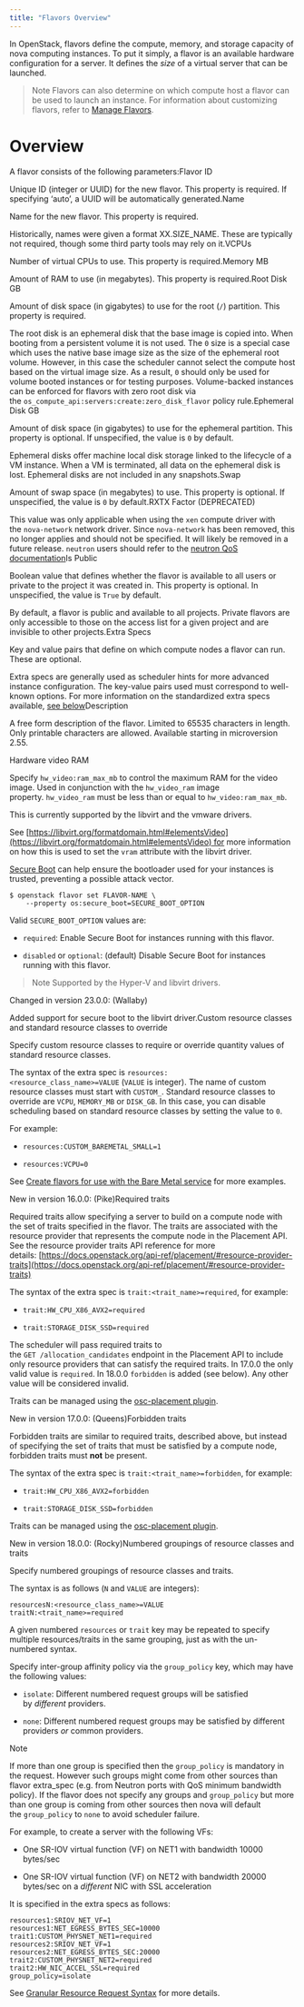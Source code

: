 ```yaml
---
title: "Flavors Overview"
---
```


In OpenStack, flavors define the compute, memory, and storage capacity of nova computing instances. To put it simply, a flavor is an available hardware configuration for a server. It defines the *size* of a virtual server that can be launched.

> Note
> Flavors can also determine on which compute host a flavor can be used to launch an instance. For information about customizing flavors, refer to [Manage Flavors](https://docs.openstack.org/nova/zed/admin/flavors.html).

# Overview

A flavor consists of the following parameters:Flavor ID

Unique ID (integer or UUID) for the new flavor. This property is required. If specifying ‘auto’, a UUID will be automatically generated.Name

Name for the new flavor. This property is required.

Historically, names were given a format XX.SIZE\_NAME. These are typically not required, though some third party tools may rely on it.VCPUs

Number of virtual CPUs to use. This property is required.Memory MB

Amount of RAM to use (in megabytes). This property is required.Root Disk GB

Amount of disk space (in gigabytes) to use for the root (`/`) partition. This property is required.

The root disk is an ephemeral disk that the base image is copied into. When booting from a persistent volume it is not used. The `0` size is a special case which uses the native base image size as the size of the ephemeral root volume. However, in this case the scheduler cannot select the compute host based on the virtual image size. As a result, `0` should only be used for volume booted instances or for testing purposes. Volume-backed instances can be enforced for flavors with zero root disk via the `os_compute_api:servers:create:zero_disk_flavor` policy rule.Ephemeral Disk GB

Amount of disk space (in gigabytes) to use for the ephemeral partition. This property is optional. If unspecified, the value is `0` by default.

Ephemeral disks offer machine local disk storage linked to the lifecycle of a VM instance. When a VM is terminated, all data on the ephemeral disk is lost. Ephemeral disks are not included in any snapshots.Swap

Amount of swap space (in megabytes) to use. This property is optional. If unspecified, the value is `0` by default.RXTX Factor (DEPRECATED)

This value was only applicable when using the `xen` compute driver with the `nova-network` network driver. Since `nova-network` has been removed, this no longer applies and should not be specified. It will likely be removed in a future release. `neutron` users should refer to the [neutron QoS documentation](https://docs.openstack.org/neutron/zed/admin/config-qos.html)Is Public

Boolean value that defines whether the flavor is available to all users or private to the project it was created in. This property is optional. In unspecified, the value is `True` by default.

By default, a flavor is public and available to all projects. Private flavors are only accessible to those on the access list for a given project and are invisible to other projects.Extra Specs

Key and value pairs that define on which compute nodes a flavor can run. These are optional.

Extra specs are generally used as scheduler hints for more advanced instance configuration. The key-value pairs used must correspond to well-known options. For more information on the standardized extra specs available, [see below](https://docs.openstack.org/nova/zed/user/flavors.html#flavors-extra-specs)Description

A free form description of the flavor. Limited to 65535 characters in length. Only printable characters are allowed. Available starting in microversion 2.55.

Hardware video RAM

Specify `hw_video:ram_max_mb` to control the maximum RAM for the video image. Used in conjunction with the `hw_video_ram` image property. `hw_video_ram` must be less than or equal to `hw_video:ram_max_mb`.

This is currently supported by the libvirt and the vmware drivers.

See [https://libvirt.org/formatdomain.html#elementsVideo](https://libvirt.org/formatdomain.html#elementsVideo) for more information on how this is used to set the `vram` attribute with the libvirt driver.

[Secure Boot](https://docs.openstack.org/nova/zed/admin/secure-boot.html) can help ensure the bootloader used for your instances is trusted, preventing a possible attack vector.

```
$ openstack flavor set FLAVOR-NAME \
    --property os:secure_boot=SECURE_BOOT_OPTION
```

Valid `SECURE_BOOT_OPTION` values are:

* `required`: Enable Secure Boot for instances running with this flavor.

* `disabled` or `optional`: (default) Disable Secure Boot for instances running with this flavor.

> Note
> Supported by the Hyper-V and libvirt drivers.

Changed in version 23.0.0: (Wallaby)

Added support for secure boot to the libvirt driver.Custom resource classes and standard resource classes to override

Specify custom resource classes to require or override quantity values of standard resource classes.

The syntax of the extra spec is `resources:<resource_class_name>=VALUE` (`VALUE` is integer). The name of custom resource classes must start with `CUSTOM_`. Standard resource classes to override are `VCPU`, `MEMORY_MB` or `DISK_GB`. In this case, you can disable scheduling based on standard resource classes by setting the value to `0`.

For example:

* `resources:CUSTOM_BAREMETAL_SMALL=1`

* `resources:VCPU=0`

See [Create flavors for use with the Bare Metal service](https://docs.openstack.org/ironic/zed/install/configure-nova-flavors) for more examples.

New in version 16.0.0: (Pike)Required traits

Required traits allow specifying a server to build on a compute node with the set of traits specified in the flavor. The traits are associated with the resource provider that represents the compute node in the Placement API. See the resource provider traits API reference for more details: [https://docs.openstack.org/api-ref/placement/#resource-provider-traits](https://docs.openstack.org/api-ref/placement/#resource-provider-traits)

The syntax of the extra spec is `trait:<trait_name>=required`, for example:

* `trait:HW_CPU_X86_AVX2=required`

* `trait:STORAGE_DISK_SSD=required`

The scheduler will pass required traits to the `GET /allocation_candidates` endpoint in the Placement API to include only resource providers that can satisfy the required traits. In 17.0.0 the only valid value is `required`. In 18.0.0 `forbidden` is added (see below). Any other value will be considered invalid.

Traits can be managed using the [osc-placement plugin](https://docs.openstack.org/osc-placement/latest/index.html).

New in version 17.0.0: (Queens)Forbidden traits

Forbidden traits are similar to required traits, described above, but instead of specifying the set of traits that must be satisfied by a compute node, forbidden traits must **not** be present.

The syntax of the extra spec is `trait:<trait_name>=forbidden`, for example:

* `trait:HW_CPU_X86_AVX2=forbidden`

* `trait:STORAGE_DISK_SSD=forbidden`

Traits can be managed using the [osc-placement plugin](https://docs.openstack.org/osc-placement/latest/index.html).

New in version 18.0.0: (Rocky)Numbered groupings of resource classes and traits

Specify numbered groupings of resource classes and traits.

The syntax is as follows (`N` and `VALUE` are integers):

```
resourcesN:<resource_class_name>=VALUE
traitN:<trait_name>=required
```

A given numbered `resources` or `trait` key may be repeated to specify multiple resources/traits in the same grouping, just as with the un-numbered syntax.

Specify inter-group affinity policy via the `group_policy` key, which may have the following values:

* `isolate`: Different numbered request groups will be satisfied by *different* providers.

* `none`: Different numbered request groups may be satisfied by different providers *or* common providers.

Note

If more than one group is specified then the `group_policy` is mandatory in the request. However such groups might come from other sources than flavor extra\_spec (e.g. from Neutron ports with QoS minimum bandwidth policy). If the flavor does not specify any groups and `group_policy` but more than one group is coming from other sources then nova will default the `group_policy` to `none` to avoid scheduler failure.

For example, to create a server with the following VFs:

* One SR-IOV virtual function (VF) on NET1 with bandwidth 10000 bytes/sec

* One SR-IOV virtual function (VF) on NET2 with bandwidth 20000 bytes/sec on a *different* NIC with SSL acceleration

It is specified in the extra specs as follows:

```
resources1:SRIOV_NET_VF=1
resources1:NET_EGRESS_BYTES_SEC=10000
trait1:CUSTOM_PHYSNET_NET1=required
resources2:SRIOV_NET_VF=1
resources2:NET_EGRESS_BYTES_SEC:20000
trait2:CUSTOM_PHYSNET_NET2=required
trait2:HW_NIC_ACCEL_SSL=required
group_policy=isolate
```

See [Granular Resource Request Syntax](https://specs.openstack.org/openstack/nova-specs/specs/rocky/implemented/granular-resource-requests.html) for more details.